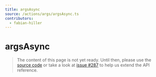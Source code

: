 ```yaml
---
title: argsAsync
source: /actions/args/argsAsync.ts
contributors:
  - fabian-hiller
---
```


# argsAsync

> The content of this page is not yet ready. Until then, please use the [source code](https://github.com/fabian-hiller/valibot/blob/main/library/src/actions/args/argsAsync.ts) or take a look at [issue #287](https://github.com/fabian-hiller/valibot/issues/287) to help us extend the API reference.
